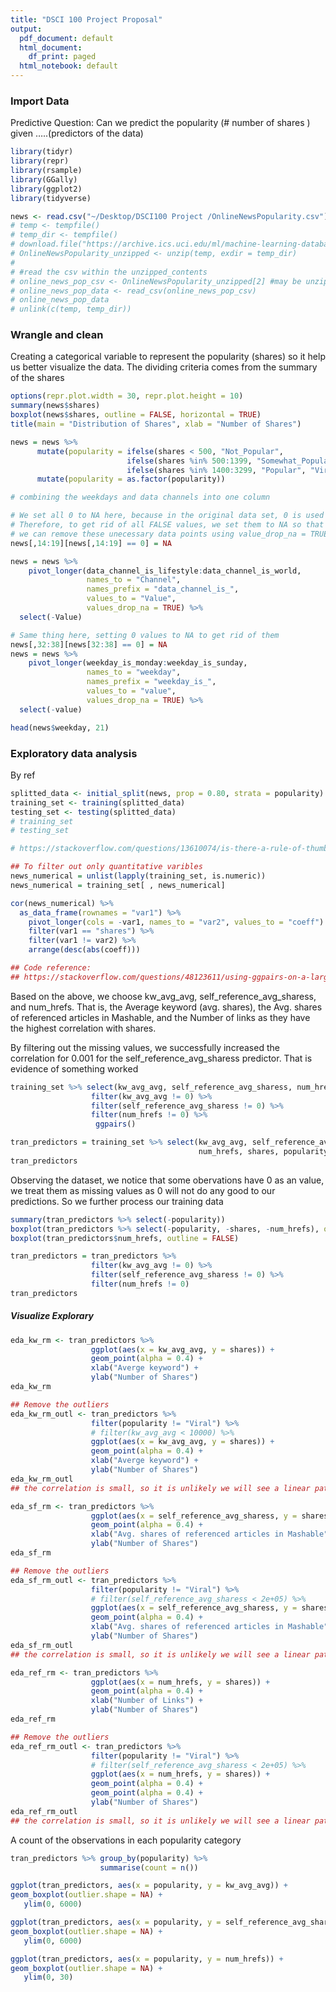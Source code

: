 ```yaml
---
title: "DSCI 100 Project Proposal"
output:
  pdf_document: default
  html_document:
    df_print: paged
  html_notebook: default
---
```


### Import Data

Predictive Question: Can we predict the popularity (# number of shares ) given .....(predictors of the data)
```r
library(tidyr)
library(repr)
library(rsample)
library(GGally)
library(ggplot2)
library(tidyverse)
```

```r
news <- read.csv("~/Desktop/DSCI100 Project /OnlineNewsPopularity.csv")
# temp <- tempfile()
# temp_dir <- tempfile()
# download.file("https://archive.ics.uci.edu/ml/machine-learning-databases/00332/OnlineNewsPopularity.zip", temp, mode="wb")
# OnlineNewsPopularity_unzipped <- unzip(temp, exdir = temp_dir)
# 
# #read the csv within the unzipped_contents
# online_news_pop_csv <- OnlineNewsPopularity_unzipped[2] #may be unzipped_contents[1] if you get an error
# online_news_pop_data <- read_csv(online_news_pop_csv)
# online_news_pop_data
# unlink(c(temp, temp_dir))
```


### Wrangle and clean

Creating a categorical variable to represent the popularity (shares) so it help us better visualize the data. The dividing criteria comes from the summary of the shares
```r
options(repr.plot.width = 30, repr.plot.height = 10)
summary(news$shares)
boxplot(news$shares, outline = FALSE, horizontal = TRUE)
title(main = "Distribution of Shares", xlab = "Number of Shares")
```

```r
news = news %>% 
      mutate(popularity = ifelse(shares < 500, "Not_Popular",
                          ifelse(shares %in% 500:1399, "Somewhat_Popular",
                          ifelse(shares %in% 1400:3299, "Popular", "Viral")))) %>% 
      mutate(popularity = as.factor(popularity))
```


```r
# combining the weekdays and data channels into one column

# We set all 0 to NA here, because in the original data set, 0 is used to represent FALSE. 
# Therefore, to get rid of all FALSE values, we set them to NA so that in pivot_longer, 
# we can remove these unecessary data points using value_drop_na = TRUE
news[,14:19][news[,14:19] == 0] = NA

news = news %>% 
    pivot_longer(data_channel_is_lifestyle:data_channel_is_world,
                 names_to = "Channel",
                 names_prefix = "data_channel_is_",
                 values_to = "Value",
                 values_drop_na = TRUE) %>% 
  select(-Value)

# Same thing here, setting 0 values to NA to get rid of them
news[,32:38][news[32:38] == 0] = NA
news = news %>% 
    pivot_longer(weekday_is_monday:weekday_is_sunday,
                 names_to = "weekday",
                 names_prefix = "weekday_is_",
                 values_to = "value",
                 values_drop_na = TRUE) %>% 
  select(-value)

head(news$weekday, 21)
```


### Exploratory data analysis
By ref
```r
splitted_data <- initial_split(news, prop = 0.80, strata = popularity)  
training_set <- training(splitted_data)   
testing_set <- testing(splitted_data)
# training_set
# testing_set

# https://stackoverflow.com/questions/13610074/is-there-a-rule-of-thumb-for-how-to-divide-a-dataset-into-training-and-validatio
```

```r
## To filter out only quantitative varibles
news_numerical = unlist(lapply(training_set, is.numeric)) 
news_numerical = training_set[ , news_numerical]

cor(news_numerical) %>%
  as_data_frame(rownames = "var1") %>%
    pivot_longer(cols = -var1, names_to = "var2", values_to = "coeff") %>%
    filter(var1 == "shares") %>% 
    filter(var1 != var2) %>%
    arrange(desc(abs(coeff)))

## Code reference:
## https://stackoverflow.com/questions/48123611/using-ggpairs-on-a-large-dataset-with-many-variables
```
Based on the above, we choose kw_avg_avg, self_reference_avg_sharess, and num_hrefs.
That is, the Average keyword (avg. shares), the Avg. shares of referenced articles in Mashable, and the Number of links as they have the highest correlation with shares.



By filtering out the missing values, we successfully increased the correlation for 0.001 for the self_reference_avg_sharess predictor. That is evidence of something worked
```r
training_set %>% select(kw_avg_avg, self_reference_avg_sharess, num_hrefs, shares) %>% 
                  filter(kw_avg_avg != 0) %>% 
                  filter(self_reference_avg_sharess != 0) %>% 
                  filter(num_hrefs != 0) %>% 
                   ggpairs()
```



```r
tran_predictors = training_set %>% select(kw_avg_avg, self_reference_avg_sharess, 
                                          num_hrefs, shares, popularity)
tran_predictors
```
Observing the dataset, we notice that some obervations have 0 as an value, we treat them as missing values as 0 will not do any good to our predictions. So we further process our training data

```r
summary(tran_predictors %>% select(-popularity))
boxplot(tran_predictors %>% select(-popularity, -shares, -num_hrefs), outline = FALSE)
boxplot(tran_predictors$num_hrefs, outline = FALSE)
```


```r
tran_predictors = tran_predictors %>% 
                  filter(kw_avg_avg != 0) %>% 
                  filter(self_reference_avg_sharess != 0) %>% 
                  filter(num_hrefs != 0)
tran_predictors
```

##### Visualize Explorary

```r

eda_kw_rm <- tran_predictors %>% 
                  ggplot(aes(x = kw_avg_avg, y = shares)) +
                  geom_point(alpha = 0.4) +
                  xlab("Averge keyword") +
                  ylab("Number of Shares")
eda_kw_rm

## Remove the outliers
eda_kw_rm_outl <- tran_predictors %>% 
                  filter(popularity != "Viral") %>% 
                  # filter(kw_avg_avg < 10000) %>% 
                  ggplot(aes(x = kw_avg_avg, y = shares)) +
                  geom_point(alpha = 0.4) +
                  xlab("Averge keyword") +
                  ylab("Number of Shares")
eda_kw_rm_outl
## the correlation is small, so it is unlikely we will see a linear pattern
```


```r
eda_sf_rm <- tran_predictors %>% 
                  ggplot(aes(x = self_reference_avg_sharess, y = shares)) +
                  geom_point(alpha = 0.4) +
                  xlab("Avg. shares of referenced articles in Mashable") +
                  ylab("Number of Shares")
eda_sf_rm

## Remove the outliers
eda_sf_rm_outl <- tran_predictors %>% 
                  filter(popularity != "Viral") %>%
                  # filter(self_reference_avg_sharess < 2e+05) %>%
                  ggplot(aes(x = self_reference_avg_sharess, y = shares)) +
                  geom_point(alpha = 0.4) +
                  xlab("Avg. shares of referenced articles in Mashable") +
                  ylab("Number of Shares")
eda_sf_rm_outl
## the correlation is small, so it is unlikely we will see a linear pattern
```
```r
eda_ref_rm <- tran_predictors %>% 
                  ggplot(aes(x = num_hrefs, y = shares)) +
                  geom_point(alpha = 0.4) +
                  xlab("Number of Links") +
                  ylab("Number of Shares")
eda_ref_rm

## Remove the outliers
eda_ref_rm_outl <- tran_predictors %>% 
                  filter(popularity != "Viral") %>%
                  # filter(self_reference_avg_sharess < 2e+05) %>%
                  ggplot(aes(x = num_hrefs, y = shares)) +
                  geom_point(alpha = 0.4) +
                  geom_point(alpha = 0.4) +
                  ylab("Number of Shares")
eda_ref_rm_outl
## the correlation is small, so it is unlikely we will see a linear pattern
```

A count of the observations in each popularity category
```r
tran_predictors %>% group_by(popularity) %>% 
                    summarise(count = n())

```


```r
ggplot(tran_predictors, aes(x = popularity, y = kw_avg_avg)) +
geom_boxplot(outlier.shape = NA) +
   ylim(0, 6000)

ggplot(tran_predictors, aes(x = popularity, y = self_reference_avg_sharess)) +
geom_boxplot(outlier.shape = NA) +
   ylim(0, 6000)

ggplot(tran_predictors, aes(x = popularity, y = num_hrefs)) +
geom_boxplot(outlier.shape = NA) +
   ylim(0, 30)
```

